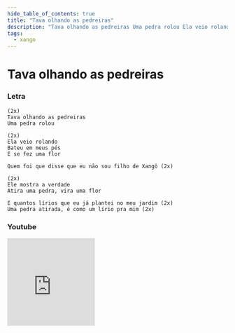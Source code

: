 ```yaml
---
hide_table_of_contents: true
title: "Tava olhando as pedreiras"
description: "Tava olhando as pedreiras Uma pedra rolou Ela veio rolando Bateu em meus pés E se fez uma flor Quem foi que disse que eu não sou filho de Xangô Ele mostra a verdade Atira uma pedra, vira uma flor E quantos lírios que eu já plantei no meu jardim Uma pedra atirada, é como um lírio pra mim"
tags:
  - xango
---
```


# Tava olhando as pedreiras

### Letra

```text
(2x)
Tava olhando as pedreiras
Uma pedra rolou

(2x)
Ela veio rolando
Bateu em meus pés
E se fez uma flor

Quem foi que disse que eu não sou filho de Xangô (2x)

(2x)
Ele mostra a verdade
Atira uma pedra, vira uma flor

E quantos lírios que eu já plantei no meu jardim (2x)
Uma pedra atirada, é como um lírio pra mim (2x)
```

### Youtube

<iframe
  width="200"
  height="200"
  src="https://www.youtube.com/embed/YYoSIV2APUs"
  title="YouTube video player"
  frameborder="0"
  allow="accelerometer; autoplay; clipboard-write; encrypted-media; gyroscope; picture-in-picture; web-share"
  referrerpolicy="strict-origin-when-cross-origin"
  allowfullscreen
></iframe>